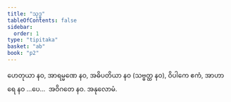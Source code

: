 ```yaml
---
title: "သုဒ္ဓ"
tableOfContents: false
sidebar:
  order: 1
type: "tipitaka"
basket: "ab"
book: "p2"
---
```



<DynamicBreadcrumb />

<Division number="4" book="p2" e="ch" v="38" p="155">

<Paragraph number="1623" book="p2">
ဟေတုယာ နဝ, အာရမ္မဏေ နဝ, အဓိပတိယာ နဝ (သဗ္ဗတ္ထ နဝ), ဝိပါကေ ဧကံ, အာဟာရေ နဝ …ပေ…  အဝိဂတေ နဝ.

</Paragraph>
</Division>

<Paragraph number="1624" type="center" book="p2">
အနုလောမံ.
</Paragraph>
